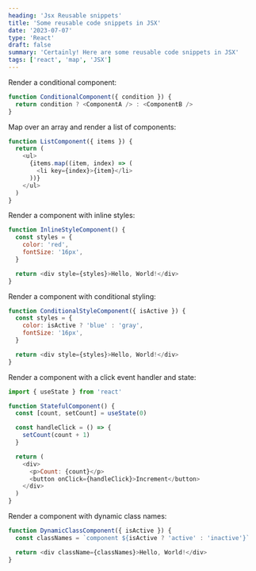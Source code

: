 ```yaml
---
heading: 'Jsx Reusable snippets'
title: 'Some reusable code snippets in JSX'
date: '2023-07-07'
type: 'React'
draft: false
summary: 'Certainly! Here are some reusable code snippets in JSX'
tags: ['react', 'map', 'JSX']
---
```


Render a conditional component:

```js
function ConditionalComponent({ condition }) {
  return condition ? <ComponentA /> : <ComponentB />
}
```

Map over an array and render a list of components:

```js
function ListComponent({ items }) {
  return (
    <ul>
      {items.map((item, index) => (
        <li key={index}>{item}</li>
      ))}
    </ul>
  )
}
```

Render a component with inline styles:

```js
function InlineStyleComponent() {
  const styles = {
    color: 'red',
    fontSize: '16px',
  }

  return <div style={styles}>Hello, World!</div>
}
```

Render a component with conditional styling:

```js
function ConditionalStyleComponent({ isActive }) {
  const styles = {
    color: isActive ? 'blue' : 'gray',
    fontSize: '16px',
  }

  return <div style={styles}>Hello, World!</div>
}
```

Render a component with a click event handler and state:

```js
import { useState } from 'react'

function StatefulComponent() {
  const [count, setCount] = useState(0)

  const handleClick = () => {
    setCount(count + 1)
  }

  return (
    <div>
      <p>Count: {count}</p>
      <button onClick={handleClick}>Increment</button>
    </div>
  )
}
```

Render a component with dynamic class names:

```js
function DynamicClassComponent({ isActive }) {
  const classNames = `component ${isActive ? 'active' : 'inactive'}`

  return <div className={classNames}>Hello, World!</div>
}
```
